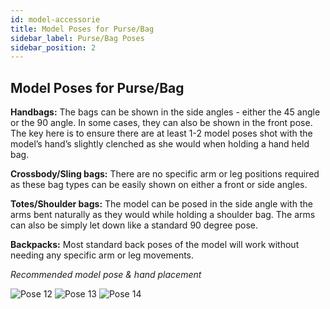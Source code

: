 ```yaml
---
id: model-accessorie
title: Model Poses for Purse/Bag
sidebar_label: Purse/Bag Poses
sidebar_position: 2
---
```


## Model Poses for Purse/Bag

**Handbags:** The bags can be shown in the side angles - either the 45 angle or the 90 angle. In some cases, they can also be shown in the front pose. The key here is to ensure there are at least 1-2 model poses shot with the model’s hand’s slightly clenched as she would when holding a hand held bag.

**Crossbody/Sling bags:** There are no specific arm or leg positions required as these bag types can be easily shown on either a front or side angles.

**Totes/Shoulder bags:** The model can be posed in the side angle with the arms bent naturally as they would while holding a shoulder bag. The arms can also be simply let down like a standard 90 degree pose.

**Backpacks:** Most standard back poses of the model will work without needing any specific arm or leg movements.

_Recommended model pose & hand placement_

![Pose 12](https://d1r1e7xjkfj7nz.cloudfront.net/pose12.png)
![Pose 13](https://d1r1e7xjkfj7nz.cloudfront.net/pose13.png)
![Pose 14](https://d1r1e7xjkfj7nz.cloudfront.net/pose14.png)
